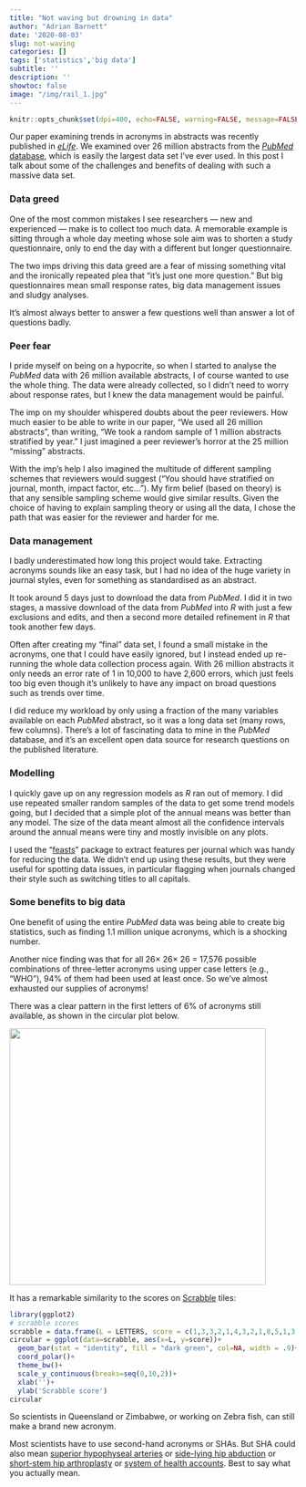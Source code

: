 ```yaml
---
title: "Not waving but drowning in data"
author: "Adrian Barnett"
date: '2020-08-03'
slug: not-waving
categories: []
tags: ['statistics','big data']
subtitle: ''
description: ''
showtoc: false
image: "/img/rail_1.jpg"
---
```


```r
knitr::opts_chunk$set(dpi=400, echo=FALSE, warning=FALSE, message=FALSE)
```

Our paper examining trends in acronyms in abstracts was recently published in [_eLife_](https://elifesciences.org/articles/60080). 
We examined over 26 million abstracts from the [_PubMed_ database](https://pubmed.ncbi.nlm.nih.gov/), which is easily the largest data set I’ve ever used. 
In this post I talk about some of the challenges and benefits of dealing with such a massive data set. 

### Data greed

One of the most common mistakes I see researchers — new and experienced — make is to collect too much data. 
A memorable example is sitting through a whole day meeting whose sole aim was to shorten a study questionnaire, only to end the day with a different but longer questionnaire. 

The two imps driving this data greed are a fear of missing something vital and the ironically repeated plea that “it’s just one more question.” 
But big questionnaires mean small response rates, big data management issues and sludgy analyses.

It’s almost always better to answer a few questions well than answer a lot of questions badly. 

### Peer fear

I pride myself on being on a hypocrite, so when I started to analyse the _PubMed_ data with 26 million available abstracts, I of course wanted to use the whole thing. 
The data were already collected, so I didn’t need to worry about response rates, but I knew the data management would be painful.

The imp on my shoulder whispered doubts about the peer reviewers. 
How much easier to be able to write in our paper, “We used all 26 million abstracts”, than writing, “We took a random sample of 1 million abstracts stratified by year.” 
I just imagined a peer reviewer’s horror at the 25 million “missing” abstracts.

With the imp's help I also imagined the multitude of different sampling schemes that reviewers would suggest (“You should have stratified on journal, month, impact factor, etc…”). 
My firm belief (based on theory) is that any sensible sampling scheme would give similar results.
Given the choice of having to explain sampling theory or using all the data, I chose the path that was easier for the reviewer and harder for me.

### Data management

I badly underestimated how long this project would take. Extracting acronyms sounds like an easy task, but I had no idea of the huge variety in journal styles, even for something as standardised as an abstract.

It took around 5 days just to download the data from _PubMed_. 
I did it in two stages, a massive download of the data from _PubMed_ into _R_ with just a few exclusions and edits, and then a second more detailed refinement in _R_ that took another few days. 

Often after creating my "final" data set, I found a small mistake in the acronyms, one that I could have easily ignored, but I instead ended up re-running the whole data collection process again. 
With 26 million abstracts it only needs an error rate of 1 in 10,000 to have 2,600 errors, which just feels too big even though it's unlikely to have any impact on broad questions such as trends over time.

I did reduce my workload by only using a fraction of the many variables available on each _PubMed_ abstract, so it was a long data set (many rows, few columns).
There's a lot of fascinating data to mine in the _PubMed_ database, and it's an excellent open data source for research questions on the published literature.

### Modelling

I quickly gave up on any regression models as _R_ ran out of memory. 
I did use repeated smaller random samples of the data to get some trend models going, but I decided that a simple plot of the annual means was better than any model. 
The size of the data meant almost all the confidence intervals around the annual means were tiny and mostly invisible on any plots.

I used the "[feasts](https://cran.r-project.org/web/packages/feasts/vignettes/feasts.html)" package to extract features per journal which was handy for reducing the data. We didn't end up using these results, but they were useful for spotting data issues, in particular flagging when journals changed their style such as switching titles to all capitals. 

### Some benefits to big data

One benefit of using the entire _PubMed_ data was being able to create big statistics, such as finding 1.1 million unique acronyms, which is a shocking number. 

Another nice finding was that for all 26$\times$ 26$\times$ 26 = 17,576 possible combinations of three-letter acronyms using upper case letters (e.g., "WHO"), 94% of them had been used at least once. 
So we’ve almost exhausted our supplies of acronyms!

There was a clear pattern in the first letters of 6% of acronyms still available, as shown in the circular plot below. 

<img src="https://raw.githubusercontent.com/agbarnett/medianwatch/master/public/post/first_letters_circular.jpg" width="450" />

It has a remarkable similarity to the scores on [Scrabble](https://en.wikipedia.org/wiki/Scrabble) tiles:

```r
library(ggplot2)
# scrabble scores
scrabble = data.frame(L = LETTERS, score = c(1,3,3,2,1,4,3,2,1,8,5,1,3,1,1,3,10,1,1,1,1,4,4,8,4,10))
circular = ggplot(data=scrabble, aes(x=L, y=score))+
  geom_bar(stat = "identity", fill = "dark green", col=NA, width = .9)+
  coord_polar()+
  theme_bw()+
  scale_y_continuous(breaks=seq(0,10,2))+
  xlab('')+
  ylab('Scrabble score')
circular
```

So scientists in Queensland or Zimbabwe, or working on Zebra fish, can still make a brand new acronym. 

Most scientists have to use second-hand acronyms or SHAs. But SHA could also mean [superior hypophyseal arteries](https://pubmed.ncbi.nlm.nih.gov/30004277/) or [side-lying hip abduction](https://pubmed.ncbi.nlm.nih.gov/29740556/) or [short-stem hip arthroplasty](https://pubmed.ncbi.nlm.nih.gov/29178044/) or [system of health accounts](https://pubmed.ncbi.nlm.nih.gov/29862027/).
Best to say what you actually mean.

